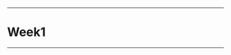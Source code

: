 ------------------------------------------------------------------------

# Week1

------------------------------------------------------------------------

## 
